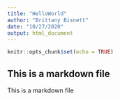 ```yaml
---
title: "HelloWorld"
author: "Brittany Bisnett"
date: "10/27/2020"
output: html_document
---
```


```r
knitr::opts_chunk$set(echo = TRUE)
```

## This is a markdown file

This is a markdown file
